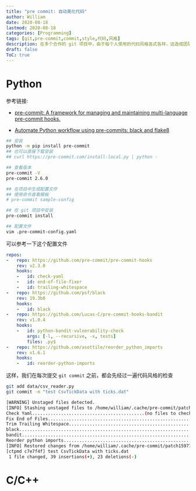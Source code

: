 ```yaml
---
title: "pre commit: 自动美化代码"
author: William
date: 2020-08-18
lastmod: 2020-08-18
categories: [Programming]
tags: [git,pre-commit,commit,style,代码,风格]
description: 在多个合作的 git 项目中，由于每个人使用的代码风格各式各样，这造成团队成员之间阅读代码存在一定的困难。为了统一风格，可以在项目中配置代码风格(code style)，在每次代码提交的时候，都会自动进行代码格式的美化工作。
draft: false
ToC: true
---
```




# Python

参考链接:

- [pre-commit: A framework for managing and maintaining multi-language pre-commit hooks.](https://github.com/pre-commit/pre-commit)

- [Automate Python workflow using pre-commits: black and flake8](https://ljvmiranda921.github.io/notebook/2018/06/21/precommits-using-black-and-flake8/)

```bash
## 安装
python -m pip install pre-commit
## 也可以直接下载安装
## curl https://pre-commit.com/install-local.py | python -

## 查看版本
pre-commit -V
pre-commit 2.6.0

## 在项目中生成配置文件
## 使用命令查看模板
# pre-commit sample-config

## 在 git 项目中安装
pre-commit install

## 配置文件
vim .pre-commit-config.yaml
```

可以参考一下这个配置文件

```yaml
repos:
-   repo: https://github.com/pre-commit/pre-commit-hooks
    rev: v2.3.0
    hooks:
    -   id: check-yaml
    -   id: end-of-file-fixer
    -   id: trailing-whitespace
-   repo: https://github.com/psf/black
    rev: 19.3b0
    hooks:
    -   id: black
-   repo: https://github.com/Lucas-C/pre-commit-hooks-bandit
    rev: v1.0.4
    hooks:
    -   id: python-bandit-vulnerability-check
        args: [-l, --recursive, -x, tests]
        files: .py$
-   repo: https://github.com/asottile/reorder_python_imports
    rev: v1.6.1
    hooks:
    -   id: reorder-python-imports
```

这样，我们在每次提交 `git commit` 之前，都会先经过一遍代码风格的检查

```bash
git add data/csv_reader.py
git commit -m "test CsvTickData with ticks.dat"

[WARNING] Unstaged files detected.
[INFO] Stashing unstaged files to /home/william/.cache/pre-commit/patch1597726472.
Check Yaml...........................................(no files to check)Skipped
Fix End of Files.........................................................Passed
Trim Trailing Whitespace.................................................Passed
black....................................................................Passed
bandit...................................................................Passed
Reorder python imports...................................................Passed
[INFO] Restored changes from /home/william/.cache/pre-commit/patch1597726472.
[ctpmd c7e7f4f] test CsvTickData with ticks.dat
 1 file changed, 39 insertions(+), 23 deletions(-)
```

# C/C++